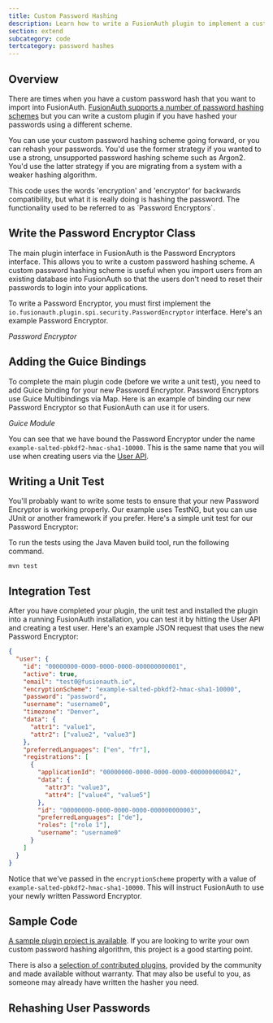 ```yaml
---
title: Custom Password Hashing
description: Learn how to write a FusionAuth plugin to implement a custom password hashing algorithm (also referred to a password encryptors).
section: extend
subcategory: code
tertcategory: password hashes
---
```


## Overview

There are times when you have a custom password hash that you want to import into FusionAuth. [FusionAuth supports a number of password hashing schemes](/docs/reference/password-hashes) but you can write a custom plugin if you have hashed your passwords using a different scheme.

You can use your custom password hashing scheme going forward, or you can rehash your passwords. You'd use the former strategy if you wanted to use a strong, unsupported password hashing scheme such as Argon2. You'd use the latter strategy if you are migrating from a system with a weaker hashing algorithm.

<Aside type="note">
This code uses the words 'encryption' and 'encryptor' for backwards compatibility, but what it is really doing is hashing the password. The functionality used to be referred to as `Password Encryptors`.
</Aside>

## Write the Password Encryptor Class

The main plugin interface in FusionAuth is the Password Encryptors interface. This allows you to write a custom password hashing scheme. A custom password hashing scheme is useful when you import users from an existing database into FusionAuth so that the users don't need to reset their passwords to login into your applications.

To write a Password Encryptor, you must first implement the `io.fusionauth.plugin.spi.security.PasswordEncryptor` interface. Here's an example Password Encryptor.

*Password Encryptor*
<RemoteCode url="https://raw.githubusercontent.com/FusionAuth/fusionauth-example-password-encryptor/master/src/main/java/com/mycompany/fusionauth/plugins/ExamplePBDKF2HMACSHA1PasswordEncryptor.java"
  lang="java" />

## Adding the Guice Bindings

To complete the main plugin code (before we write a unit test), you need to add Guice binding for your new Password Encryptor. Password Encryptors use Guice Multibindings via Map. Here is an example of binding our new Password Encryptor so that FusionAuth can use it for users.

*Guice Module*

<RemoteCode url="https://raw.githubusercontent.com/FusionAuth/fusionauth-example-password-encryptor/master/src/main/java/com/mycompany/fusionauth/plugins/guice/MyExampleFusionAuthPluginModule.java" lang="java" />

You can see that we have bound the Password Encryptor under the name `example-salted-pbkdf2-hmac-sha1-10000`. This is the same name that you will use when creating users via the [User API](/docs/apis/users).

## Writing a Unit Test

You'll probably want to write some tests to ensure that your new Password Encryptor is working properly. Our example uses TestNG, but you can use JUnit or another framework if you prefer. Here's a simple unit test for our Password Encryptor:

<RemoteCode title="Unit Test" url="https://raw.githubusercontent.com/FusionAuth/fusionauth-example-password-encryptor/master/src/test/java/com/mycompany/fusionauth/plugins/ExamplePBDKF2HMACSHA1PasswordEncryptorTest.java" lang="java" />

To run the tests using the Java Maven build tool, run the following command.

```
mvn test
```

## Integration Test

After you have completed your plugin, the unit test and installed the plugin into a running FusionAuth installation, you can test it by hitting the User API and creating a test user. Here's an example JSON request that uses the new Password Encryptor:

```json
{
  "user": {
    "id": "00000000-0000-0000-0000-000000000001",
    "active": true,
    "email": "test0@fusionauth.io",
    "encryptionScheme": "example-salted-pbkdf2-hmac-sha1-10000",
    "password": "password",
    "username": "username0",
    "timezone": "Denver",
    "data": {
      "attr1": "value1",
      "attr2": ["value2", "value3"]
    },
    "preferredLanguages": ["en", "fr"],
    "registrations": [
      {
        "applicationId": "00000000-0000-0000-0000-000000000042",
        "data": {
          "attr3": "value3",
          "attr4": ["value4", "value5"]
        },
        "id": "00000000-0000-0000-0000-000000000003",
        "preferredLanguages": ["de"],
        "roles": ["role 1"],
        "username": "username0"
      }
    ]
  }
}
```

Notice that we've passed in the `encryptionScheme` property with a value of `example-salted-pbkdf2-hmac-sha1-10000`. This will instruct FusionAuth to use your newly written Password Encryptor.

## Sample Code

[A sample plugin project is available](https://github.com/FusionAuth/fusionauth-example-password-encryptor).
If you are looking to write your own custom password hashing algorithm, this project is a good starting point.

There is also a [selection of contributed plugins](https://github.com/FusionAuth/fusionauth-contrib/tree/master/Password%20Hashing%20Plugins), provided by the community and made available without warranty.
That may also be useful to you, as someone may already have written the hasher you need.

## Rehashing User Passwords

<RehashingUserPasswords />
